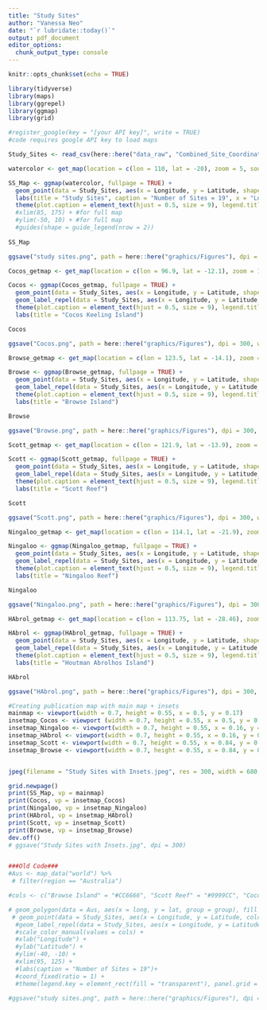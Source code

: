 ```yaml
---
title: "Study Sites"
author: "Vanessa Neo"
date: "`r lubridate::today()`"
output: pdf_document
editor_options: 
  chunk_output_type: console
---
```


```r
knitr::opts_chunk$set(echo = TRUE)
```

```r
library(tidyverse)
library(maps)
library(ggrepel)
library(ggmap)
library(grid)

#register_google(key = "[your API key]", write = TRUE)
#code requires google API key to load maps

Study_Sites <- read_csv(here::here("data_raw", "Combined_Site_Coordinates_Full.csv")) 

watercolor <- get_map(location = c(lon = 110, lat = -20), zoom = 5, source = 'stamen', maptype="watercolor")

SS_Map <- ggmap(watercolor, fullpage = TRUE) +
  geom_point(data = Study_Sites, aes(x = Longitude, y = Latitude, shape = Reef), size = 5) +
  labs(title = "Study Sites", caption = "Number of Sites = 19", x = "Longitude", y = "Latitude") +
  theme(plot.caption = element_text(hjust = 0.5, size = 9), legend.title = element_blank(), legend.key = element_rect(fill = "transparent"), panel.background = element_rect(fill = "transparent"), legend.position = "right", legend.text = element_text(size = 7), plot.title = element_text(size = 22, hjust = 0.5), panel.border = element_rect(color = "black", fill = "transparent", size = 1), axis.text = element_text(size = 12), axis.title = element_text(size = 12)) 
  #xlim(85, 175) + #for full map
  #ylim(-50, 10) + #for full map
  #guides(shape = guide_legend(nrow = 2))
 
SS_Map

ggsave("study sites.png", path = here::here("graphics/Figures"), dpi = 300, width = 210, height = 100, units = "mm", limitsize = TRUE, bg = "transparent")

Cocos_getmap <- get_map(location = c(lon = 96.9, lat = -12.1), zoom = 13, source = 'stamen', maptype="watercolor")

Cocos <- ggmap(Cocos_getmap, fullpage = TRUE) +
  geom_point(data = Study_Sites, aes(x = Longitude, y = Latitude, shape = Reef), size = 5) +
  geom_label_repel(data = Study_Sites, aes(x = Longitude, y = Latitude, label = Site, size = 5)) +
  theme(plot.caption = element_text(hjust = 0.5, size = 9), legend.title = element_blank(), legend.key = element_rect(fill = "transparent"), panel.background = element_rect(fill = "transparent"), legend.position = "none", legend.text = element_blank(), plot.title = element_text(size = 22, hjust = 0.5), panel.border = element_rect(color = "black", fill = "transparent", linetype = "dashed")) +
  labs(title = "Cocos Keeling Island") 

Cocos

ggsave("Cocos.png", path = here::here("graphics/Figures"), dpi = 300, width = 210, height = 100, units = "mm", limitsize = TRUE, bg = "transparent")

Browse_getmap <- get_map(location = c(lon = 123.5, lat = -14.1), zoom = 11, source = 'stamen', maptype="watercolor")

Browse <- ggmap(Browse_getmap, fullpage = TRUE) +
  geom_point(data = Study_Sites, aes(x = Longitude, y = Latitude, shape = Reef), size = 5) +
  geom_label_repel(data = Study_Sites, aes(x = Longitude, y = Latitude, label = Site, size = 5)) +
  theme(plot.caption = element_text(hjust = 0.5, size = 9), legend.title = element_blank(), legend.key = element_rect(fill = "transparent"), panel.background = element_rect(fill = "transparent"), legend.position = "none", legend.text = element_blank(), plot.title = element_text(size = 22, hjust = 0.5), panel.border = element_rect(color = "black", fill = "transparent", linetype = "dashed")) +
  labs(title = "Browse Island") 

Browse

ggsave("Browse.png", path = here::here("graphics/Figures"), dpi = 300, width = 210, height = 100, units = "mm", limitsize = TRUE, bg = "transparent")

Scott_getmap <- get_map(location = c(lon = 121.9, lat = -13.9), zoom = 10, source = 'stamen', maptype="watercolor")

Scott <- ggmap(Scott_getmap, fullpage = TRUE) +
  geom_point(data = Study_Sites, aes(x = Longitude, y = Latitude, shape = Reef), size = 5) +
  geom_label_repel(data = Study_Sites, aes(x = Longitude, y = Latitude, label = Site, size = 5)) +
  theme(plot.caption = element_text(hjust = 0.5, size = 9), legend.title = element_blank(), legend.key = element_rect(fill = "transparent"), panel.background = element_rect(fill = "transparent"), legend.position = "none", legend.text = element_blank(), plot.title = element_text(size = 22, hjust = 0.5), panel.border = element_rect(color = "black", fill = "transparent", linetype = "dashed")) +
  labs(title = "Scott Reef") 

Scott

ggsave("Scott.png", path = here::here("graphics/Figures"), dpi = 300, width = 210, height = 100, units = "mm", limitsize = TRUE, bg = "transparent")

Ningaloo_getmap <- get_map(location = c(lon = 114.1, lat = -21.9), zoom = 11, source = 'stamen', maptype="watercolor")

Ningaloo <- ggmap(Ningaloo_getmap, fullpage = TRUE) +
  geom_point(data = Study_Sites, aes(x = Longitude, y = Latitude, shape = Reef), size = 5) +
  geom_label_repel(data = Study_Sites, aes(x = Longitude, y = Latitude, label = Site, size = 5)) +
  theme(plot.caption = element_text(hjust = 0.5, size = 9), legend.title = element_blank(), legend.key = element_rect(fill = "transparent"), panel.background = element_rect(fill = "transparent"), legend.position = "none", legend.text = element_blank(), plot.title = element_text(size = 22, hjust = 0.5), panel.border = element_rect(color = "black", fill = "transparent", linetype = "dashed")) +
  labs(title = "Ningaloo Reef") 

Ningaloo

ggsave("Ningaloo.png", path = here::here("graphics/Figures"), dpi = 300, width = 210, height = 100, units = "mm", limitsize = TRUE, bg = "transparent")

HAbrol_getmap <- get_map(location = c(lon = 113.75, lat = -28.46), zoom = 14, source = 'stamen', maptype="watercolor")

HAbrol <- ggmap(HAbrol_getmap, fullpage = TRUE) +
  geom_point(data = Study_Sites, aes(x = Longitude, y = Latitude, shape = Reef), size = 5) +
  geom_label_repel(data = Study_Sites, aes(x = Longitude, y = Latitude, label = Site, size = 5)) +
  theme(plot.caption = element_text(hjust = 0.5, size = 9), legend.title = element_blank(), legend.key = element_rect(fill = "transparent"), panel.background = element_rect(fill = "transparent"), legend.position = "none", legend.text = element_blank(), plot.title = element_text(size = 22, hjust = 0.5), panel.border = element_rect(color = "black", fill = "transparent", linetype = "dashed")) +
  labs(title = "Houtman Abrolhos Island")

HAbrol

ggsave("HAbrol.png", path = here::here("graphics/Figures"), dpi = 300, width = 210, height = 100, units = "mm", limitsize = TRUE, bg = "transparent")

#Creating publication map with main map + insets
mainmap <- viewport(width = 0.7, height = 0.55, x = 0.5, y = 0.17)
insetmap_Cocos <- viewport (width = 0.7, height = 0.55, x = 0.5, y = 0.72)
insetmap_Ningaloo <- viewport(width = 0.7, height = 0.55, x = 0.16, y = 0.72)
insetmap_HAbrol <- viewport(width = 0.7, height = 0.55, x = 0.16, y = 0.18)
insetmap_Scott <- viewport(width = 0.7, height = 0.55, x = 0.84, y = 0.72)
insetmap_Browse <- viewport(width = 0.7, height = 0.55, x = 0.84, y = 0.18)


jpeg(filename = "Study Sites with Insets.jpeg", res = 300, width = 680, height = 420, units = "mm" ) 

grid.newpage()
print(SS_Map, vp = mainmap)
print(Cocos, vp = insetmap_Cocos)
print(Ningaloo, vp = insetmap_Ningaloo)
print(HAbrol, vp = insetmap_HAbrol)
print(Scott, vp = insetmap_Scott)
print(Browse, vp = insetmap_Browse)
dev.off()
# ggsave("Study Sites with Insets.jpg", dpi = 300)


###Old Code###
#Aus <- map_data("world") %>% 
 # filter(region == "Australia")

#cols <- c("Browse Island" = "#CC6666", "Scott Reef" = "#9999CC", "Cocos (Keeling) Islands" = "#66CC99", "Ningaloo Reef" = "#FFCC99", "Houtman Abrolhos" = "dark blue")

# geom_polygon(data = Aus, aes(x = long, y = lat, group = group), fill = "grey") +
 # geom_point(data = Study_Sites, aes(x = Longitude, y = Latitude, color = Reef), size = 3 ) +
  #geom_label_repel(data = Study_Sites, aes(x = Longitude, y = Latitude, label = Site, fill = Reef), size = 4, max.overlaps = 40, segment.color = "grey80") +
  #scale_color_manual(values = cols) +
  #xlab("Longitude") +
  #ylab("Latitude") +
  #ylim(-40, -10) +
  #xlim(95, 125) +
  #labs(caption = "Number of Sites = 19")+
  #coord_fixed(ratio = 1) +
  #theme(legend.key = element_rect(fill = "transparent"), panel.grid = element_line(color = "transparent"), legend.position = "bottom", axis.title = element_text(size = 12), panel.background = element_rect(fill = "transparent"), axis.line = element_line(color = "black"), plot.caption = element_text(hjust = 0.5, size = 12), legend.title = element_blank() )

#ggsave("study sites.png", path = here::here("graphics/Figures"), dpi = 300, width = 210, height = 100, units = "mm", limitsize = FALSE)

```
